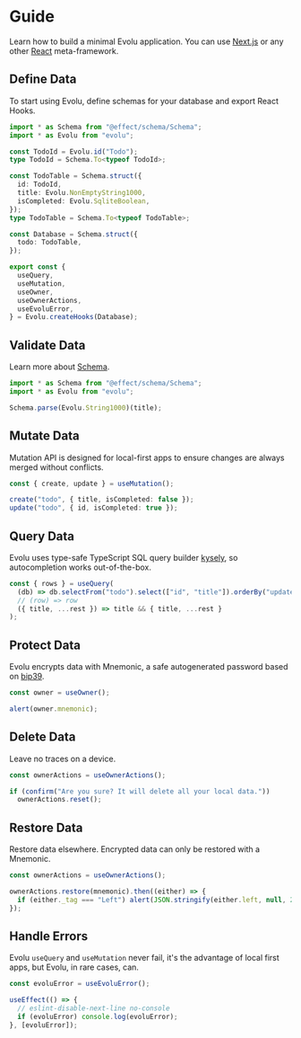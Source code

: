 # Guide

Learn how to build a minimal Evolu application. You can use [Next.js](https://nextjs.org/) or any
other [React](https://reactjs.org/) meta-framework.

## Define Data

To start using Evolu, define schemas for your database and export React Hooks.

```ts
import * as Schema from "@effect/schema/Schema";
import * as Evolu from "evolu";

const TodoId = Evolu.id("Todo");
type TodoId = Schema.To<typeof TodoId>;

const TodoTable = Schema.struct({
  id: TodoId,
  title: Evolu.NonEmptyString1000,
  isCompleted: Evolu.SqliteBoolean,
});
type TodoTable = Schema.To<typeof TodoTable>;

const Database = Schema.struct({
  todo: TodoTable,
});

export const {
  useQuery,
  useMutation,
  useOwner,
  useOwnerActions,
  useEvoluError,
} = Evolu.createHooks(Database);
```

## Validate Data

Learn more about [Schema](https://github.com/effect-ts/schema).

```ts
import * as Schema from "@effect/schema/Schema";
import * as Evolu from "evolu";

Schema.parse(Evolu.String1000)(title);
```

## Mutate Data

Mutation API is designed for local-first apps to ensure changes are always merged without conflicts.

```ts
const { create, update } = useMutation();

create("todo", { title, isCompleted: false });
update("todo", { id, isCompleted: true });
```

## Query Data

Evolu uses type-safe TypeScript SQL query builder [kysely](https://github.com/koskimas/kysely), so autocompletion works out-of-the-box.

```ts
const { rows } = useQuery(
  (db) => db.selectFrom("todo").select(["id", "title"]).orderBy("updatedAt"),
  // (row) => row
  ({ title, ...rest }) => title && { title, ...rest }
);
```

## Protect Data

Evolu encrypts data with Mnemonic, a safe autogenerated password based on [bip39](https://github.com/bitcoin/bips/blob/master/bip-0039.mediawiki).

```ts
const owner = useOwner();

alert(owner.mnemonic);
```

## Delete Data

Leave no traces on a device.

```ts
const ownerActions = useOwnerActions();

if (confirm("Are you sure? It will delete all your local data."))
  ownerActions.reset();
```

## Restore Data

Restore data elsewhere. Encrypted data can only be restored with a Mnemonic.

```ts
const ownerActions = useOwnerActions();

ownerActions.restore(mnemonic).then((either) => {
  if (either._tag === "Left") alert(JSON.stringify(either.left, null, 2));
});
```

## Handle Errors

Evolu `useQuery` and `useMutation` never fail, it's the advantage of local first apps, but Evolu, in rare cases, can.

```ts
const evoluError = useEvoluError();

useEffect(() => {
  // eslint-disable-next-line no-console
  if (evoluError) console.log(evoluError);
}, [evoluError]);
```
